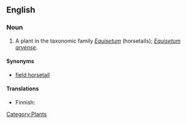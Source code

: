 ==English==

===Noun===
{{en-noun|sg=[[common]] [[horsetail]]}}

# A plant in the taxonomic family ''[[Equisetum]]'' (horsetails); ''[[Equisetum arvense]]''.

====Synonyms====
*[[field horsetail]]

====Translations====
{{top}}
*Finnish: {{t|fi|peltokorte}}
{{trans-mid}}
{{trans-bottom}}

[[Category:Plants]]
